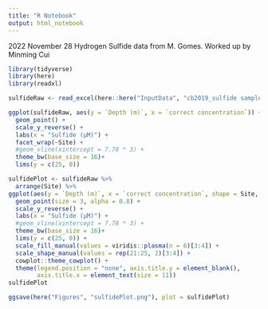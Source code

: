 ```yaml
---
title: "R Notebook"
output: html_notebook
---
```

2022 November 28
Hydrogen Sulfide data from M. Gomes.
Worked up by Minming Cui

```r
library(tidyverse)
library(here)
library(readxl)
```

```r
sulfideRaw <- read_excel(here::here("InputData", "cb2019_sulfide sample log (1) (1)(1).xlsx"), range = "A2:J20")
```

```r
ggplot(sulfideRaw, aes(y = `Depth (m)`, x = `correct concentration`)) +
  geom_point() +
  scale_y_reverse() +
  labs(x = "Sulfide (μM)") +
  facet_wrap(~Site) +
  #geom_vline(xintercept = 7.78 * 3) +
  theme_bw(base_size = 16)+
  lims(y = c(25, 0))
```


```r
sulfidePlot <- sulfideRaw %>% 
  arrange(Site) %>%
ggplot(aes(y = `Depth (m)`, x = `correct concentration`, shape = Site, fill = Site)) +
  geom_point(size = 3, alpha = 0.8) +
  scale_y_reverse() +
  labs(x = "Sulfide (μM)") +
  #geom_vline(xintercept = 7.78 * 3) +
  theme_bw(base_size = 16)+
  lims(y = c(25, 0)) +
  scale_fill_manual(values = viridis::plasma(n = 6)[3:4]) +
  scale_shape_manual(values = rep(21:25, 2)[3:4]) +
  cowplot::theme_cowplot() +
  theme(legend.position = "none", axis.title.y = element_blank(),
        axis.title.x = element_text(size = 11))
sulfidePlot
```

```r
ggsave(here("Figures", "sulfidePlot.png"), plot = sulfidePlot)
```

